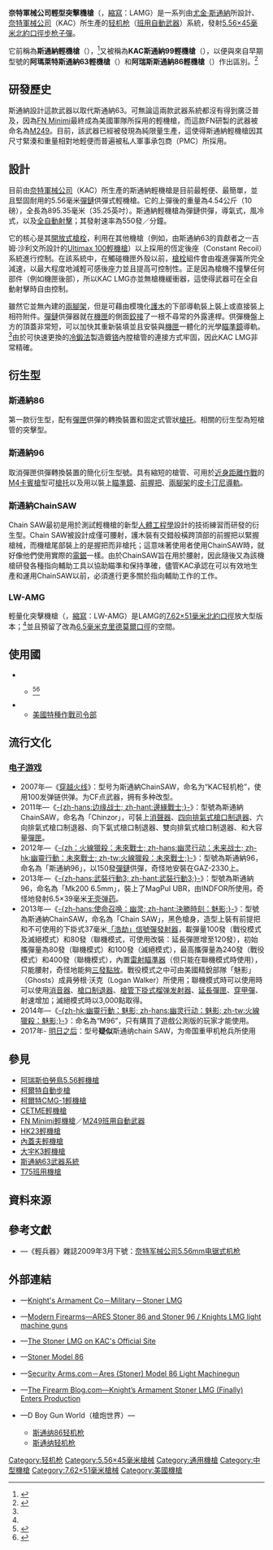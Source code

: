 {{noteTA
|G1=軍事
|G2=長度單位
|G3=Firearms
}}
{{Infobox Weapon
|name= 奈特軍械公司斯通納99輕機槍<br />{{Lang|en|Knight's Armament Company Stoner 99 LMG}}
|image= 
|image_size= 300px 
|caption= 
|origin= {{flagcountry|United States}}
|type= [[轻机枪|轻机枪]]
<!-- Type selection -->
|is_ranged= yes
|is_bladed= 
|is_explosive= 
|is_artillery= 
|is_vehicle= 
|is_missile= 
|is_UK= 
<!-- Service history -->
|service= 
|used_by= 參見[[#使用國|使用國]]
|wars=
<!-- Production history -->
|designer= [[尤金·M·斯通纳|尤金·M·斯通纳]]
|design_date= <div class="NavFrame collapsed" style="color: black; background-color: #FFFFFF; margin: 0 auto; padding: 0 10px; text-align: left;"><div class="NavHead" style="background-color: #FFFFFF; margin: 0 auto; padding: 0 10px; font-weight:normal;"></div><div class="NavContent" style="background-color: #FFFFFF; margin: 0 auto; padding: 0 10px;">
* 斯通納86：1980年代
* 斯通納96：1996年
</div>
</div>
|manufacturer= [[奈特軍械公司|奈特軍械公司]]（KAC）
|unit_cost= 
|production_date= 
|number= 
|variants= <div class="NavFrame collapsed" style="color: black; background-color: #FFFFFF; margin: 0 auto; padding: 0 10px; text-align: left;"><div class="NavHead" style="background-color: #FFFFFF; margin: 0 auto; padding: 0 10px; font-weight:normal;"></div><div class="NavContent" style="background-color: #FFFFFF; margin: 0 auto; padding: 0 10px;">
* 斯通納86突擊型
* 斯通納96
* 斯通納ChainSAW
</div>
</div>
<!-- General specifications -->
|spec_label= 
|weight= <div class="NavFrame collapsed" style="color: black; background-color: #FFFFFF; margin: 0 auto; padding: 0 10px; text-align: left;"><div class="NavHead" style="background-color: #FFFFFF; margin: 0 auto; padding: 0 10px; font-weight:normal;"></div><div class="NavContent" style="background-color: #FFFFFF; margin: 0 auto; padding: 0 10px;">
* 斯通納86，含兩腳架、不含彈鏈或彈匣：5.47[[千克|千克]]（12.06[[磅|磅]]）
* 斯通納86，裝上200發子彈：8.51公斤（18.76磅）
* 斯通納86突擊型，含兩腳架、不含彈鏈或彈匣：3.98公斤（8.77磅）
* 斯通納86突擊型，裝上200發子彈：7.02公斤（15.48磅）
* 斯通納96、上彈：4.54公斤（10磅）
* LAMG、5.56×45毫米北約口徑：5.1公斤（11.24磅）<ref name="LAMGproductPage">{{cite web |title=STONER KAC ASSAULT MACHINE GUN - Knight's Armamemt |url=https://www.knightarmco.com/12627/shop/military/lamg |website=Knight's Armament |accessdate=14 May 2019 |archive-date=2020-04-14 |archive-url=https://web.archive.org/web/20200414105029/https://www.knightarmco.com/12627/shop/military/lamg |dead-url=no }}</ref>
* LWAMG、7.62×51毫米北約口徑：6.31公斤（13.91磅）<ref name="LWAMGproductpage">{{cite web |title=LW-AMG |url=https://www.knightarmco.com/1075/shop/military/762-lamg |website=Knight's Armament |accessdate=14 May 2019 |archive-date=2020-04-14 |archive-url=https://web.archive.org/web/20200414105035/https://www.knightarmco.com/1075/shop/military/762-lamg |dead-url=no }}</ref>
</div>
</div>
|length= <div class="NavFrame collapsed" style="color: black; background-color: #FFFFFF; margin: 0 auto; padding: 0 10px; text-align: left;"><div class="NavHead" style="background-color: #FFFFFF; margin: 0 auto; padding: 0 10px; font-weight:normal;"></div><div class="NavContent" style="background-color: #FFFFFF; margin: 0 auto; padding: 0 10px;">
* 斯通納86：810[[毫米|毫米]]（31.89[[英寸|英寸]]）
* 斯通納86突擊型：670毫米（26.38英吋）
* 斯通納96：895.35毫米（35.25英吋）
* LAMG：890毫米（35.04英吋）<ref name="LAMGproductPage"/>
* LWAMG：1,085—1,168毫米（42.72—45.98英吋）<ref name="LWAMGproductpage"/>
</div>
</div>
|part_length= <div class="NavFrame collapsed" style="color: black; background-color: #FFFFFF; margin: 0 auto; padding: 0 10px; text-align: left;"><div class="NavHead" style="background-color: #FFFFFF; margin: 0 auto; padding: 0 10px; font-weight:normal;"></div><div class="NavContent" style="background-color: #FFFFFF; margin: 0 auto; padding: 0 10px;">
* 斯通納86：550毫米（21.65英吋）
* 斯通納86突擊型：400毫米（15.75英吋）
* 斯通納96：317.5毫米（12.5英吋）
* LAMG：381毫米（15英吋）<ref name="LAMGproductPage"/>
* LWAMG：508毫米（20英吋）<ref name="LWAMGproductpage"/>
</div>
</div>
|width= 
|height= 
|diameter= 
|crew= 
<!-- Ranged weapon specifications --> 
|cartridge= [[5.56×45mm_NATO|5.56×45毫米北約口徑]]
* LWAMG：<ref name="LWAMGproductpage"/>
** [[7.62×51mm_NATO|7.62×51毫米北約口徑]]
** [[6.5毫米口徑克里德莫爾彈|6.5毫米口徑克里德莫爾彈]]
|caliber= 5.56毫米（.223英吋）
* LWAMG：<div class="NavFrame collapsed" style="color: black; background-color: #FFFFFF; margin: 0 auto; padding: 0 10px; text-align: left;"><div class="NavHead" style="background-color: #FFFFFF; margin: 0 auto; padding: 0 10px; font-weight:normal;"></div><div class="NavContent" style="background-color: #FFFFFF; margin: 0 auto; padding: 0 10px;">
** 7.62×51毫米北約口徑：7.62毫米（.308英吋）
** 6.5毫米口徑克里德莫爾彈：6.72毫米（.2644英吋）
</div>
</div>
|barrels= 1根，標準[[膛線|膛線]]纏距為1：7，[[膛線|膛線]]6條，右旋，[[槍口|槍口]]裝有[[消焰器|消焰器]]<div class="NavFrame collapsed" style="color: black; background-color: #FFFFFF; margin: 0 auto; padding: 0 10px; text-align: left;"><div class="NavHead" style="background-color: #FFFFFF; margin: 0 auto; padding: 0 10px; font-weight:normal;"></div><div class="NavContent" style="background-color: #FFFFFF; margin: 0 auto; padding: 0 10px;">
* 斯通納86：本身可快速拆卸
* 斯通納96、LWAMG：：4150 MIL-B-11595[[鋼|鋼]]製，膛線採用[[膛線#錘鍛（Hammer_forge）|冷鍛法]]加工製成，內膛鍍[[铬|铬]]，球狀磨機輕量化槍管，不可快速拆卸<ref name="LAMGproductPage"/>
</div>
</div>
|action= <div class="NavFrame collapsed" style="color: black; background-color: #FFFFFF; margin: 0 auto; padding: 0 10px; text-align: left;"><div class="NavHead" style="background-color: #FFFFFF; margin: 0 auto; padding: 0 10px; font-weight:normal;"></div><div class="NavContent" style="background-color: #FFFFFF; margin: 0 auto; padding: 0 10px;">
* [[氣動式_(槍械)#長行程活塞傳動|長行程活塞氣動式]]
* 恆定後座
* [[轉拴式槍栓|轉拴式槍栓]]
* [[開放式槍栓|開放式槍栓]]
</div>
</div>
|mode= [[自動火器|全自動]]
|rate= <div class="NavFrame collapsed" style="color: black; background-color: #FFFFFF; margin: 0 auto; padding: 0 10px; text-align: left;"><div class="NavHead" style="background-color: #FFFFFF; margin: 0 auto; padding: 0 10px; font-weight:normal;">600—1,000 發／分鐘</div><div class="NavContent" style="background-color: #FFFFFF; margin: 0 auto; padding: 0 10px;">
* 斯通納96：550發／分鐘
* 斯通納ChainSAW：600發／分鐘
* LAMG：575—625發／分鐘<ref name="LAMGproductPage"/>
</div>
</div>
|velocity= SS109：945[[米每秒|米／秒]]（3,100.31[[英尺每秒|英尺／秒]]）
|range= 
|max_range= 
|feed= 100、200發[[M27彈鏈|M27]]可散式[[彈鏈|彈鏈]]<div class="NavFrame collapsed" style="color: black; background-color: #FFFFFF; margin: 0 auto; padding: 0 10px; text-align: left;"><div class="NavHead" style="background-color: #FFFFFF; margin: 0 auto; padding: 0 10px; font-weight:normal;"></div><div class="NavContent" style="background-color: #FFFFFF; margin: 0 auto; padding: 0 10px;">
* 斯通納86：[[STANAG彈匣|STANAG]][[彈匣|彈匣]]<br/>[[C-Mag彈鼓|C-Mag彈鼓]]
</div>
</div>
|sights= [[機械瞄具|機械瞄具]]：金屬[[照門|照門]]表尺及柱型[[照準器|準星]]<div class="NavFrame collapsed" style="color: black; background-color: #FFFFFF; margin: 0 auto; padding: 0 10px; text-align: left;"><div class="NavHead" style="background-color: #FFFFFF; margin: 0 auto; padding: 0 10px; font-weight:normal;"></div><div class="NavContent" style="background-color: #FFFFFF; margin: 0 auto; padding: 0 10px;">
* 斯通納96：[[機匣|機匣]]蓋頂部的[[皮卡汀尼導軌|MIL-STD-1913戰術導軌]]上安裝日間／夜間[[瞄准镜|光學瞄準鏡]]、[[紅點鏡|紅點鏡／反射式瞄準鏡]]、[[全像武器照準器|全息瞄準鏡]]、[[夜視鏡|夜視鏡]]和／或[[熱成像儀|熱成像儀]]（可拆卸）
</div>
</div>
<!-- 火炮規格 -->
|breech= 
|recoil= 
|carriage= 
|elevation= 
|traverse= 
<!-- 刃器規格 --> 
|blade_type= 
|hilt_type= 
|sheath_type= 
|head_type= 
|haft_type= 
<!-- 爆炸物內填炸藥規格 --> 
|filling= 
|filling_weight= 
|detonation= 
|yield= 
<!-- 車輛/飛彈規格 -->
|armour= 
|primary_armament= 
|secondary_arament= 
|engine= 
|engine_power= 
|transmission= 
|payload_capacity= 
|fuel_capacity= 
|pw_ratio= 
|suspension= 
|clearance= 
|vehicle_range= 
|speed= 
|guidance= 
|steering= 
<!-- Missiles only -->
|wingspan= 
|propellant= 
|ceiling= 
|altitude= 
|depth= 
|boost= 
|accuracy= 
|launch_platform= 
|transport= 
}}
	
'''奈特軍械公司輕型突擊機槍'''（{{Lang-en|'''K'''night's '''A'''rmament '''C'''ompany 
'''L'''ight '''A'''ssault '''M'''achine '''G'''un}}，[[縮寫|縮寫]]：LAMG）是一系列由[[尤金·M·斯通納|尤金·斯通納]]所設計、[[奈特軍械公司|奈特軍械公司]]（KAC）所生產的[[轻机枪|轻机枪]]（[[班用自動武器|班用自動武器]]）系統，發射[[5.56×45mm_NATO|5.56×45毫米]][[北大西洋公约组织|北約]][[口徑|口徑]][[步枪|步枪]][[子彈|子彈]]。

它前稱為'''斯通納輕機槍'''（{{Lang-en|Stoner LMG}}），<ref name="762LAMG">{{cite web |last1=F |first1=Nathaniel |title=7.62mm Lightweight Machine Gun Unveiled by Knight's Armament Company [AUSA 2017] - |url=https://www.thefirearmblog.com/blog/2017/10/09/7-62mm-lightweight-machine-gun-unveiled-knights-armament-company/ |website=The Firearm Blog |accessdate=14 May 2019 |date=9 October 2017 |archive-date=2020-04-14 |archive-url=https://web.archive.org/web/20200414105036/https://www.thefirearmblog.com/blog/2017/10/09/7-62mm-lightweight-machine-gun-unveiled-knights-armament-company/ |dead-url=no }}</ref>又被稱為'''KAC斯通納99輕機槍'''（{{Lang-en|KAC Stoner 96 LMG}}），以便與來自早期型號的'''阿瑪萊特斯通納63輕機槍'''（{{Lang-en|ArmaLite Stoner 63 LMG}}）和'''阿瑞斯斯通納86輕機槍'''（{{Lang-en|Ares Stoner 86 LMG}}）作出區別。<ref>{{Cite web |url=http://img833.imageshack.us/img833/6619/smallarms56019.jpg |title=存档副本 |accessdate=2013-10-05 |archive-date=2011-07-23 |archive-url=https://web.archive.org/web/20110723165946/http://img833.imageshack.us/img833/6619/smallarms56019.jpg |dead-url=no }}</ref>

== 研發歷史 ==
斯通納設計這款武器以取代斯通納63。可無論這兩款武器系統都沒有得到廣泛普及，因為[[FN_Minimi輕機槍|FN Minimi]]最終成為美國軍隊所採用的輕機槍，而這款FN研製的武器被命名為[[M249班用自動武器|M249]]。目前，該武器已經被發現為純限量生產，這使得斯通納輕機槍因其尺寸緊湊和重量相對地輕便而普遍被私人軍事承包商（PMC）所採用。

== 設計 ==
目前由[[奈特軍械公司|奈特軍械公司]]（KAC）所生產的斯通納輕機槍是目前最輕便、最簡單，並且堅固耐用的5.56毫米[[彈鏈|彈鏈]]供彈式輕機槍。它的上彈後的重量為4.54公斤（10磅），全長為895.35毫米（35.25英吋）。斯通納輕機槍為彈鏈供彈，導氣式，風冷式，以及[[自動火器|全自動射擊]]；其發射速率為550發／分鐘。

它的核心是其[[開放式槍栓|開放式槍栓]]，利用在其他機槍（例如，由斯通納63的貢獻者之一吉姆·沙利文所設計的[[Ultimax_100輕機槍|Ultimax 100輕機槍]]）以上採用的恆定後座（Constant Recoil）系統進行控制。在該系統中，在觸碰機匣外殼以前，[[槍栓|槍栓]]組件會由複進彈簧所完全減速，以最大程度地減輕可感後座力並且提高可控制性。正是因為槍機不撞擊任何部件（例如機匣後部），所以KAC LMG亦並無槍機緩衝器，這使得武器可在全自動射擊時自由控制。

雖然它並無內建的[[兩腳架|兩腳架]]，但是可藉由模塊化[[護木|護木]]的下部導軌裝上裝上{{Link-en|握把筴艙|Grip Pod}}或直接裝上相符附件。[[彈鏈|彈鏈]]供彈器就在[[機匣|機匣]]的側面[[鉸接|鉸接]]了一根不尋常的外露連桿。供彈機盤上方的頂蓋非常短，可以加快其重新裝填並且安裝與[[機匣|機匣]]一體化的光學[[瞄準鏡|瞄準鏡]]導軌。<ref name="LWAMGproductpage"/>由於可快速更換的[[膛線#錘鍛（Hammer_forge）|冷鍛法]]製造鍍[[铬|铬]]內膛槍管的連接方式牢固，因此KAC LMG非常精確。

== 衍生型 ==
=== 斯通納86 ===
第一款衍生型，配有[[彈匣|彈匣]]供彈的轉換裝置和固定式管狀[[槍托|槍托]]。相關的衍生型為短槍管的突擊型。

=== 斯通納96 ===
取消彈匣供彈轉換裝置的簡化衍生型號。具有縮短的槍管、可用於[[近身距離作戰|近身距離作戰]]的[[M4卡賓槍|M4卡賓槍]]型可{{Link-en|伸縮式槍托|Telescoping stock|伸縮式}}[[槍托|槍托]]以及用以裝上[[瞄準鏡|瞄準鏡]]、[[前握把|前握把]]、[[兩腳架|兩腳架]]的[[皮卡汀尼導軌|皮卡汀尼導軌]]。

=== 斯通納ChainSAW ===
Chain SAW最初是用於測試輕機槍的新型[[人因工程学|人體工程學]]設計的技術練習而研發的衍生型。Chain SAW被設計成僅可腰射，護木裝有交錯般橫跨頂部的前握把以緊握槍械，而機槍尾部裝上的是握把而非槍托；這意味著使用者使用ChainSAW時，就好像他們使用實際的[[鏈鋸|電鋸]]一樣。由於ChainSAW旨在用於腰射，因此隨後又為該機槍研發各種指向輔助工具以協助瞄準和保持準確，儘管KAC承認在可以有效地生產和運用ChainSAW以前，必須進行更多關於指向輔助工作的工作。

=== LW-AMG ===
輕量化突擊機槍（{{Lang-en|'''L'''ight'''W'''eight '''A'''ssault '''M'''achine '''G'''un}}，[[縮寫|縮寫]]：LW-AMG）是LAMG的[[7.62×51mm_NATO|7.62×51毫米北約口徑]]放大型版本；<ref name="762LAMG"/>並且預留了改為[[6.5毫米口徑克里德莫爾彈|6.5毫米克里德莫爾口徑]]的空間。

== 使用國 ==
* {{flagcountry|Denmark}}
** {{tsl|en|Royal Danish Navy|丹麥皇家海軍}}<ref>{{Cite web |url=http://i700.photobucket.com/albums/ww1/heinesbilleder/IMGP0725-1.jpg |title=IMGP0725-1 |accessdate=2013-10-05 |archive-date=2013-10-07 |archive-url=https://web.archive.org/web/20131007054424/http://i700.photobucket.com/albums/ww1/heinesbilleder/IMGP0725-1.jpg |dead-url=no }}</ref><ref>{{Cite web |url=http://i700.photobucket.com/albums/ww1/heinesbilleder/IMGP0712-1.jpg |title=IMGP0712-1 |accessdate=2013-10-05 |archive-date=2013-10-07 |archive-url=https://web.archive.org/web/20131007054304/http://i700.photobucket.com/albums/ww1/heinesbilleder/IMGP0712-1.jpg |dead-url=no }}</ref>
* {{flagcountry|USA}}
** [[美國特種作戰司令部|美國特種作戰司令部]]

== 流行文化 ==
=== [[电子游戏|电子游戏]] ===
* 2007年—《[[穿越火线|穿越火线]]》：型号为斯通納ChainSAW，命名为“KAC轻机枪”，使用100发弹链供弹。为CF点武器，拥有多种改型。
* 2011年—《[[邊緣戰士|-{zh-hans:边缘战士; zh-hant:邊緣戰士;}-]]》：型號為斯通納ChainSAW，命名為「Chinzor」，可裝上[[抑制器|消聲器]]、[[砲口制動器|四向排氣式槍口制退器]]、六向排氣式槍口制退器、向下氣式槍口制退器、雙向排氣式槍口制退器、和大容量[[彈匣|彈匣]]。
* 2012年—《[[火線獵殺：未來戰士|-{zh：火線獵殺：未來戰士; zh-hans:幽灵行动：未来战士; zh-hk:幽靈行動：未來戰士; zh-tw:火線獵殺：未來戰士;}-]]》：型號為斯通納96，命名為「斯通納96」，以150發[[彈鏈|彈鏈]]供彈，奇怪地安裝在GAZ-2330上。
* 2013年—《[[武裝突襲3|-{zh-hans:武裝行動3; zh-hant:武裝行動3;}-]]》：型號為斯通納96，命名為「Mk200 6.5mm」，裝上了MagPul UBR，由INDFOR所使用。奇怪地發射6.5×39毫米[[无壳弹药|无壳弹药]]。
* 2013年—《[[決勝時刻：魅影|-{zh-hans:使命召唤：幽灵; zh-hant:決勝時刻：魅影;}-]]》：型號為斯通納ChainSAW，命名為「Chain SAW」，黑色槍身，造型上裝有前提把和不可使用的下掛式37毫米[[浩劫式信號彈發射器|「浩劫」]][[信號槍|信號彈發射器]]，載彈量100發（戰役模式及滅絕模式）和80發（聯機模式，可使用改裝：延長彈匣增至120發），初始攜彈量為80發（聯機模式）和100發（滅絕模式），最高攜彈量為240發（戰役模式）和400發（聯機模式），內置[[雷射瞄準器|雷射瞄準器]]（但只能在聯機模式時使用），只能腰射，奇怪地能夠[[三發點放|三發點放]]。戰役模式之中可由美國精銳部隊「魅影」（Ghosts）成員勞根·沃克（Logan Walker）所使用；聯機模式時可以使用時可以使用[[抑制器|消音器]]、[[砲口制動器|槍口制退器]]、[[FN_EGLM附加型榴彈發射器|槍管下掛式榴弹发射器]]、[[彈匣|延長彈匣]]、[[穿甲彈|穿甲彈]]、射速增加；滅絕模式時以3,000點取得。
* 2014年—《[[幽靈行動：魅影|-{zh-hk:幽靈行動：魅影; zh-hans:幽灵行动：魅影; zh-tw:火線獵殺：魅影;}-]]》：命名為“M96”，只有購買了遊戲公測版的玩家才能使用。
* 2017年- [[明日之后|明日之后]]：型号'''疑似'''斯通纳chain SAW，为帝国重甲机枪兵所使用

== 參見 ==
* [[阿瑞斯伯勞鳥5.56輕機槍|阿瑞斯伯勞鳥5.56輕機槍]]
* [[柯爾特自動步槍|柯爾特自動步槍]]
* [[柯爾特CMG-1輕機槍|柯爾特CMG-1輕機槍]]
* [[CETME輕機槍|CETME輕機槍]]
* [[FN_Minimi輕機槍|FN Minimi輕機槍]]／[[M249班用自動武器|M249班用自動武器]]
* [[HK23輕機槍|HK23輕機槍]]
* [[內蓋夫輕機槍|內蓋夫輕機槍]]
* [[大宇K3輕機槍|大宇K3輕機槍]]
* [[斯通納63武器系統|斯通納63武器系統]]
* [[T75班用機槍|T75班用機槍]]

== 資料來源 ==
{{Reflist}}

== 參考文獻 ==
* {{zh-hant icon}}—《輕兵器》雜誌2009年3月下號：[http://mall.cnki.net/magazine/Article/QBQI200906003.htm 奈特军械公司5.56mm电锯式机枪] {{Wayback|url=http://mall.cnki.net/magazine/Article/QBQI200906003.htm |date=20160305013922 }}

== 外部連結 ==
* {{en icon}}—[https://web.archive.org/web/20131006201311/http://www.knightarmco.com/portfolio/stoner-lmg/?cate_cm=military&term=stoner-lmg&features=stoner-lmg Knight's Armament Co－Military－Stoner LMG]
* {{en icon}}—[http://world.guns.ru/machine/usa/machine-gun-ares-stoner-stoner-6-and-96-knights-lmg-usa-e.html Modern Firearms—ARES Stoner 86 and Stoner 96 / Knights LMG light machine guns] {{Wayback|url=http://world.guns.ru/machine/usa/machine-gun-ares-stoner-stoner-6-and-96-knights-lmg-usa-e.html |date=20131002062431 }}
* {{en icon}}—[http://www.knightarmco.com/military/?term=stoner-lmg The Stoner LMG on KAC's Official Site] {{Wayback|url=http://www.knightarmco.com/military/?term=stoner-lmg |date=20131006201351 }}
* {{en icon}}—[http://www.securityarms.com/20010315/galleryfiles/1800/1885.htm Stoner Model 86] {{Wayback|url=http://www.securityarms.com/20010315/galleryfiles/1800/1885.htm |date=20130518031755 }}
* {{en icon}}—[http://securityarms.com/20010315/galleryfiles/1800/1885.htm Security Arms.com－Ares (Stoner) Model 86 Light Machinegun] {{Wayback|url=http://securityarms.com/20010315/galleryfiles/1800/1885.htm |date=20130518031755 }}
* {{en icon}}—[http://www.thefirearmblog.com/blog/2016/02/03/knights-armament-stoner-lmg-finally-enters-production/ The Firearm Blog.com—Knight’s Armament Stoner LMG (Finally) Enters Production] {{Wayback|url=http://www.thefirearmblog.com/blog/2016/02/03/knights-armament-stoner-lmg-finally-enters-production/ |date=20160205125952 }}
* {{zh-hans icon}}—D Boy Gun World（槍炮世界）—
** [http://pewpewpew.work/usa/stoner/86/areslmg.htm 斯通纳86轻机枪] {{Wayback|url=http://pewpewpew.work/usa/stoner/86/areslmg.htm |date=20200126020418 }}
** [http://pewpewpew.work/usa/kackmc/lmg/lmg.htm 斯通纳轻机枪] {{Wayback|url=http://pewpewpew.work/usa/kackmc/lmg/lmg.htm |date=20200414105130 }}

{{通用機槍}}

[[Category:轻机枪|Category:轻机枪]]
[[Category:5.56×45毫米槍械|Category:5.56×45毫米槍械]]
[[Category:通用機槍|Category:通用機槍]]
[[Category:中型機槍|Category:中型機槍]]
[[Category:7.62×51毫米槍械|Category:7.62×51毫米槍械]]
[[Category:美國機槍|Category:美國機槍]]